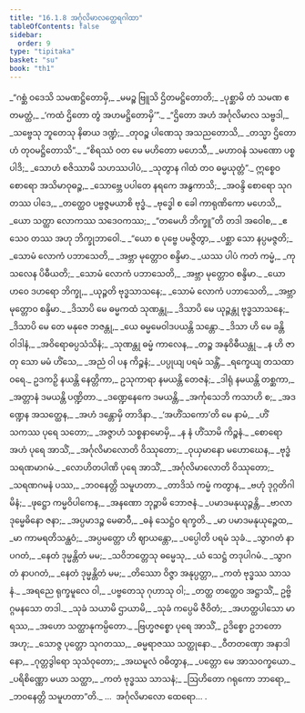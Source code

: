 ```yaml
---
title: "16.1.8 အင်္ဂုလိမာလတ္ထေရဂါထာ"
tableOfContents: false
sidebar:
  order: 9
type: "tipitaka"
basket: "su"
book: "th1"
---
```



<DynamicBreadcrumb />

<Division number="866" book="th1">

<Paragraph number="1209" type="verses" book="th1">
_“ဂစ္ဆံ ဝဒေသိ သမဏဋ္ဌိတောမှိ,_  
_မမဉ္စ ဗြူသိ ဌိတမဋ္ဌိတောတိ;_  
_ပုစ္ဆာမိ တံ သမဏ ဧတမတ္ထံ,_  
_‘ကထံ ဌိတော တွံ အဟမဋ္ဌိတောမှိ’”._  

</Paragraph>

</Division>
<Division number="867" book="th1">

<Paragraph number="1210" type="verses" book="th1">
_“ဌိတော အဟံ အင်္ဂုလိမာလ သဗ္ဗဒါ,_  
_သဗ္ဗေသု ဘူတေသု နိဓာယ ဒဏ္ဍံ;_  
_တုဝဉ္စ ပါဏေသု အသညတောသိ,_  
_တသ္မာ ဌိတောဟံ တုဝမဋ္ဌိတောသိ”._  

</Paragraph>

</Division>
<Division number="868" book="th1">

<Paragraph number="1211" type="verses" book="th1">
_“စိရဿံ ဝတ မေ မဟိတော မဟေသီ,_  
_မဟာဝနံ သမဏော ပစ္စပါဒိ;_  
_သောဟံ စဇိဿာမိ သဟဿပါပံ,_  
_သုတွာန ဂါထံ တဝ ဓမ္မယုတ္တံ”._  

</Paragraph>

</Division>
<Division number="869" book="th1">

<Paragraph number="1212" type="verses" book="th1">
ဣစ္စေဝ စောရော အသိမာဝုဓဉ္စ,_  
_သောဗ္ဘေ ပပါတေ နရကေ အနွကာသိ;_  
_အဝန္ဒိ စောရော သုဂတဿ ပါဒေ,_  
_တတ္ထေဝ ပဗ္ဗဇ္ဇမယာစိ ဗုဒ္ဓံ._  

</Paragraph>

</Division>
<Division number="870" book="th1">

<Paragraph number="1213" type="verses" book="th1">
_ဗုဒ္ဓေါ စ ခေါ ကာရုဏိကော မဟေသိ,_  
_ယော သတ္ထာ လောကဿ သဒေဝကဿ;_  
_“တမေဟိ ဘိက္ခူ”တိ တဒါ အဝေါစ,_  
_ဧသေဝ တဿ အဟု ဘိက္ခုဘာဝေါ._  

</Paragraph>

</Division>
<Division number="871" book="th1">

<Paragraph number="1214" type="verses" book="th1">
_“ယော စ ပုဗ္ဗေ ပမဇ္ဇိတွာ,_  
_ပစ္ဆာ သော နပ္ပမဇ္ဇတိ;_  
_သောမံ လောကံ ပဘာသေတိ,_  
_အဗ္ဘာ မုတ္တောဝ စန္ဒိမာ._  

</Paragraph>

</Division>
<Division number="872" book="th1">

<Paragraph number="1215" type="verses" book="th1">
_ယဿ ပါပံ ကတံ ကမ္မံ,_  
_ကုသလေန ပိဓီယတိ;_  
_သောမံ လောကံ ပဘာသေတိ,_  
_အဗ္ဘာ မုတ္တောဝ စန္ဒိမာ._  

</Paragraph>

</Division>
<Division number="873" book="th1">

<Paragraph number="1216" type="verses" book="th1">
_ယော ဟဝေ ဒဟရော ဘိက္ခု,_  
_ယုဉ္ဇတိ ဗုဒ္ဓသာသနေ;_  
_သောမံ လောကံ ပဘာသေတိ,_  
_အဗ္ဘာ မုတ္တောဝ စန္ဒိမာ._  

</Paragraph>

</Division>
<Division number="874" book="th1">

<Paragraph number="1217" type="verses" book="th1">
_ဒိသာပိ မေ ဓမ္မကထံ သုဏန္တု,_  
_ဒိသာပိ မေ ယုဉ္ဇန္တု ဗုဒ္ဓသာသနေ;_  
_ဒိသာပိ မေ တေ မနုဇေ ဘဇန္တု,_  
_ယေ ဓမ္မမေဝါဒပယန္တိ သန္တော._  

</Paragraph>

</Division>
<Division number="875" book="th1">

<Paragraph number="1218" type="verses" book="th1">
_ဒိသာ ဟိ မေ ခန္တိဝါဒါနံ,_  
_အဝိရောဓပ္ပသံသိနံ;_  
_သုဏန္တု ဓမ္မံ ကာလေန,_  
_တဉ္စ အနုဝိဓီယန္တု._  

</Paragraph>

</Division>
<Division number="876" book="th1">

<Paragraph number="1219" type="verses" book="th1">
_န ဟိ ဇာတု သော မမံ ဟိံသေ,_  
_အညံ ဝါ ပန ကိဉ္စနံ;_  
_ပပ္ပုယျ ပရမံ သန္တိံ,_  
_ရက္ခေယျ တသထာဝရေ._  

</Paragraph>

</Division>
<Division number="877" book="th1">

<Paragraph number="1220" book="th1">
ဥဒကဉှိ နယန္တိ နေတ္တိကာ,_  
ဥသုကာရာ နမယန္တိ တေဇနံ;_  
_ဒါရုံ နမယန္တိ တစ္ဆကာ,_  
_အတ္တာနံ ဒမယန္တိ ပဏ္ဍိတာ._  

</Paragraph>

</Division>
<Division number="878" book="th1">

<Paragraph number="1221" type="verses" book="th1">
_ဒဏ္ဍေနေကေ ဒမယန္တိ,_  
_အင်္ကုသေဘိ ကသာဟိ စ;_  
_အဒဏ္ဍေန အသတ္ထေန,_  
_အဟံ ဒန္တောမှိ တာဒိနာ._  

</Paragraph>

</Division>
<Division number="879" book="th1">

<Paragraph number="1222" type="verses" book="th1">
_‘အဟိံသကော’တိ မေ နာမံ,_  
_ဟိံသကဿ ပုရေ သတော;_  
_အဇ္ဇာဟံ သစ္စနာမောမှိ,_  
_န နံ ဟိံသာမိ ကိဉ္စနံ._  

</Paragraph>

</Division>
<Division number="880" book="th1">

<Paragraph number="1223" type="verses" book="th1">
_စောရော အဟံ ပုရေ အာသိံ,_  
_အင်္ဂုလိမာလောတိ ဝိဿုတော;_  
_ဝုယှမာနော မဟောဃေန,_  
_ဗုဒ္ဓံ သရဏမာဂမံ._  

</Paragraph>

</Division>
<Division number="881" book="th1">

<Paragraph number="1224" type="verses" book="th1">
_လောဟိတပါဏိ ပုရေ အာသိံ,_  
_အင်္ဂုလိမာလောတိ ဝိဿုတော;_  
_သရဏဂမနံ ပဿ,_  
_ဘဝနေတ္တိ သမူဟတာ._  

</Paragraph>

</Division>
<Division number="882" book="th1">

<Paragraph number="1225" type="verses" book="th1">
_တာဒိသံ ကမ္မံ ကတွာန,_  
_ဗဟုံ ဒုဂ္ဂတိဂါမိနံ;_  
_ဖုဋ္ဌော ကမ္မဝိပါကေန,_  
_အနဏော ဘုဉ္ဇာမိ ဘောဇနံ._  

</Paragraph>

</Division>
<Division number="883" book="th1">

<Paragraph number="1226" type="verses" book="th1">
_ပမာဒမနုယုဉ္ဇန္တိ,_  
_ဗာလာ ဒုမ္မေဓိနော ဇနာ;_  
_အပ္ပမာဒဉ္စ မေဓာဝီ,_  
_ဓနံ သေဋ္ဌံဝ ရက္ခတိ._  

</Paragraph>

</Division>
<Division number="884" book="th1">

<Paragraph number="1227" type="verses" book="th1">
_မာ ပမာဒမနုယုဉ္ဇေထ,_  
_မာ ကာမရတိသန္ထဝံ;_  
_အပ္ပမတ္တော ဟိ ဈာယန္တော,_  
_ပပ္ပေါတိ ပရမံ သုခံ._  

</Paragraph>

</Division>
<Division number="885" book="th1">

<Paragraph number="1228" type="verses" book="th1">
_သွာဂတံ နာပဂတံ,_  
_နေတံ ဒုမ္မန္တိတံ မမ;_  
_သဝိဘတ္တေသု ဓမ္မေသု,_  
_ယံ သေဋ္ဌံ တဒုပါဂမံ._  

</Paragraph>

</Division>
<Division number="886" book="th1">

<Paragraph number="1229" type="verses" book="th1">
_သွာဂတံ နာပဂတံ,_  
_နေတံ ဒုမ္မန္တိတံ မမ;_  
_တိဿော ဝိဇ္ဇာ အနုပ္ပတ္တာ,_  
_ကတံ ဗုဒ္ဓဿ သာသနံ._  

</Paragraph>

</Division>
<Division number="887" book="th1">

<Paragraph number="1230" type="verses" book="th1">
_အရညေ ရုက္ခမူလေ ဝါ,_  
_ပဗ္ဗတေသု ဂုဟာသု ဝါ;_  
_တတ္ထ တတ္ထေဝ အဋ္ဌာသိံ,_  
ဥဗ္ဗိဂ္ဂမနသော တဒါ._  

</Paragraph>

</Division>
<Division number="888" book="th1">

<Paragraph number="1231" type="verses" book="th1">
_သုခံ သယာမိ ဌာယာမိ,_  
_သုခံ ကပ္ပေမိ ဇီဝိတံ;_  
_အဟတ္ထပါသော မာရဿ,_  
_အဟော သတ္ထာနုကမ္ပိတော._  

</Paragraph>

</Division>
<Division number="889" book="th1">

<Paragraph number="1232" type="verses" book="th1">
_ဗြဟ္မဇစ္စော ပုရေ အာသိံ,_  
ဥဒိစ္စော ဥဘတော အဟု;_  
_သောဇ္ဇ ပုတ္တော သုဂတဿ,_  
_ဓမ္မရာဇဿ သတ္ထုနော._  

</Paragraph>

</Division>
<Division number="890" book="th1">

<Paragraph number="1233" type="verses" book="th1">
_ဝီတတဏှော အနာဒါနော,_  
_ဂုတ္တဒွါရော သုသံဝုတော;_  
_အဃမူလံ ဝဓိတွာန,_  
_ပတ္တော မေ အာသဝက္ခယော._  

</Paragraph>

</Division>
<Division number="891" book="th1">

<Paragraph number="1234" type="verses" book="th1">
_ပရိစိဏ္ဏော မယာ သတ္ထာ,_  
_ကတံ ဗုဒ္ဓဿ သာသနံ;_  
_ဩဟိတော ဂရုကော ဘာရော,_  
_ဘဝနေတ္တိ သမူဟတာ”တိ._  


</Paragraph>
</Division>

<Paragraph number="1235" type="center" book="th1">
…  အင်္ဂုလိမာလော ထေရော… .
</Paragraph>